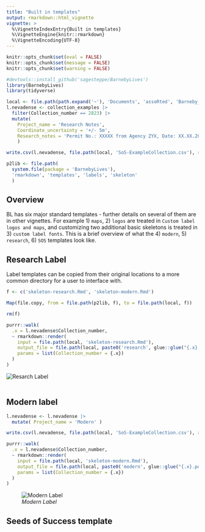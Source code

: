 ```yaml
---
title: "Built in templates"
output: rmarkdown::html_vignette
vignette: >
  %\VignetteIndexEntry{Built in templates}
  %\VignetteEngine{knitr::rmarkdown}
  %\VignetteEncoding{UTF-8}
---
```


```r
knitr::opts_chunk$set(eval = FALSE)
knitr::opts_chunk$set(message = FALSE)
knitr::opts_chunk$set(warning = FALSE)
```

```r
#devtools::install_github('sagesteppe/BarnebyLives')
library(BarnebyLives)
library(tidyverse)

local <- file.path(path.expand('~'), 'Documents', 'assoRted', 'Barneby_Lives_dev', 'LabelStyles')
l.nevadense <- collection_examples |>
  filter(Collection_number == 2823) |>
  mutate(
    Project_name = 'Research Notes', 
    Coordinate_uncertainty = '+/- 5m', 
    Research_notes = 'Permit No.: XXXXX from Agency ZYX, Date: XX.XX.2025. Collected under NSF XXXXX, "catchy project name". DNA extracted from silica gel dried leaf tissue (additional material in ZYX biorepository) accession No.: XXXXX. Sequences available on NCBI SRA as PRJXYZYXYXY.'
    )

write.csv(l.nevadense, file.path(local, 'SoS-ExampleCollection.csv'), row.names = F)

p2lib <- file.path(
  system.file(package = 'BarnebyLives'),
  'rmarkdown', 'templates', 'labels', 'skeleton'
  )

```

## Overview 

BL has six major standard templates - further details on several of them are in other vignettes. 
For example 1) `maps`, 2) `logos` are treated in `Custom label logos and maps`, and customizing two additional basic skeletons is treated in 3) `custom label fonts`. 
This is a brief overview of what the 4) `modern`, 5) `research`, 6) `SOS` templates look like. 

## Research Label

Label templates can be copied from their original locations to a more common directory for a user to interface with.

```r
f <- c('skeleton-research.Rmd', 'skeleton-modern.Rmd')

Map(file.copy, from = file.path(p2lib, f), to = file.path(local, f))

rm(f)
```

```r
purrr::walk(
  .x = l.nevadense$Collection_number,
  ~ rmarkdown::render(
    input = file.path(local, 'skeleton-research.Rmd'), 
    output_file = file.path(local, paste0('research', glue::glue("{.x}.pdf"))), 
    params = list(Collection_number = {.x}) 
  )
)
```

![*Resarch Label*](../man/figures/research2823.png)  
<br>

## Modern label

```r
l.nevadense <- l.nevadense |>
  mutate( Project_name = 'Modern' )

write.csv(l.nevadense, file.path(local, 'SoS-ExampleCollection.csv'), row.names = F)

purrr::walk(
  .x = l.nevadense$Collection_number,
  ~ rmarkdown::render(
    input = file.path(local, 'skeleton-modern.Rmd'), 
    output_file = file.path(local, paste0('modern', glue::glue("{.x}.pdf"))), 
    params = list(Collection_number = {.x}) 
  )
)
```


![*Modern Label*](../man/figures/modern2823.png)  

## Seeds of Success template

